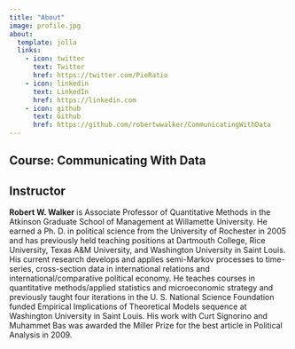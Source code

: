 ```yaml
---
title: "About"
image: profile.jpg
about:
  template: jolla
  links:
    - icon: twitter
      text: Twitter
      href: https://twitter.com/PieRatio
    - icon: linkedin
      text: LinkedIn
      href: https://linkedin.com
    - icon: github
      text: Github
      href: https://github.com/robertwwalker/CommunicatingWithData
---
```


## Course: Communicating With Data

## Instructor

**Robert W. Walker** is Associate Professor of Quantitative Methods in the Atkinson Graduate School of Management at Willamette University. He earned a Ph. D. in political science from the University of Rochester in 2005 and has previously held teaching positions at Dartmouth College, Rice University, Texas A&M University, and Washington University in Saint Louis. His current research develops and applies semi-Markov processes to time-series, cross-section data in international relations and international/comparative political economy. He teaches courses in quantitative methods/applied statistics and microeconomic strategy and previously taught four iterations in the U. S. National Science Foundation funded Empirical Implications of Theoretical Models sequence at Washington University in Saint Louis.  His work with Curt Signorino and Muhammet Bas was awarded the Miller Prize for the best article in Political Analysis in 2009.
